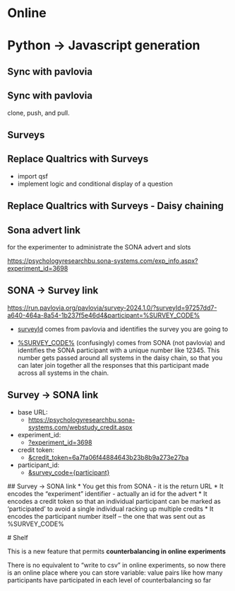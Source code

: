 # Online

# Python -> Javascript generation

## Sync with pavlovia

## Sync with pavlovia

clone, push, and pull.

## Surveys

## Replace Qualtrics with Surveys

* import qsf
* implement logic and conditional display of  a question

## Replace Qualtrics with Surveys - Daisy chaining

## Sona advert link

for the experimenter to administrate the SONA advert and slots

[https://psychologyresearchbu.sona-systems.com/exp_info.aspx?experiment_id=3698](https://psychologyresearchbu.sona-systems.com/exp_info.aspx?experiment_id=3698)

## SONA -> Survey link 

[https://run.pavlovia.org/pavlovia/survey-2024.1.0/?surveyId=97257dd7-a640-464a-8a54-1b237f5e46d4&participant=%SURVEY_CODE%](https://run.pavlovia.org/pavlovia/survey-2024.1.0/?surveyId=97257dd7-a640-464a-8a54-1b237f5e46d4&participant=%SURVEY_CODE%)

* [surveyId](surveyId) comes from pavlovia and identifies the survey you are going to

* [%SURVEY_CODE%](%SURVEY_CODE%) (confusingly) comes from SONA (not pavlovia) and identifies the SONA participant with a unique number like 12345. This number gets passed around all systems in the daisy chain, so that you can later join together all the responses that this participant made across all systems in the chain.

## Survey -> SONA link 

* base URL: 
  * [https://psychologyresearchbu.sona-systems.com/webstudy_credit.aspx](https://psychologyresearchbu.sona-systems.com/webstudy_credit.aspx)
* experiment_id: 
  * [?experiment_id=3698](?experiment_id=3698)
* credit token: 
  * [&credit_token=6a7fa06f44884643b23b8b9a273e27ba](&credit_token=6a7fa06f44884643b23b8b9a273e27ba)
* participant_id: 
  * [&survey_code={participant}](&survey_code={participant})

<!-- [https://psychologyresearchbu.sona-systems.com/webstudy_credit.aspx?experiment_id=3698&credit_token=6a7fa06f44884643b23b8b9a273e27ba&survey_code={participant}](https://psychologyresearchbu.sona-systems.com/webstudy_credit.aspx?experiment_id=3698&credit_token=6a7fa06f44884643b23b8b9a273e27ba&survey_code={participant}) -->
  
  ## Survey -> SONA link 
  * You get this from SONA - it is the return URL
* It encodes the "experiment" identifier - actually an id for the advert
* It encodes a credit token so that an individual participant can be marked as 'participated' to avoid a single individual racking up multiple credits
* It encodes the participant number itself -- the one that was sent out as %SURVEY_CODE%
  
  
  # Shelf
  
  This is a new feature that permits **counterbalancing in online experiments**
  
  There is no equivalent to "write to csv" in online experiments, so now there is an online place where you can store variable: value pairs like how many participants have participated in each level of counterbalancing so far